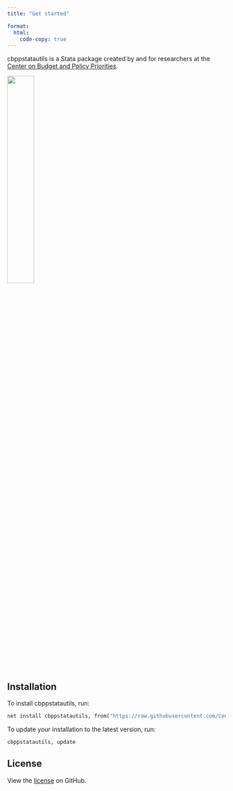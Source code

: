 ```yaml
---
title: "Get started"

format:
  html:
    code-copy: true
---
```


::: {layout="[60,40]"}
cbppstatautils is a Stata package created by and for researchers at the [Center on Budget and Policy Priorities](https://www.cbpp.org).

<img src="logo.png" align="middle" width="35%"/>
:::

## Installation

To install cbppstatautils, run:

``` stata
net install cbppstatautils, from("https://raw.githubusercontent.com/CenterOnBudget/cbpp-stata-utils/main/src"
```

To update your installation to the latest version, run:

``` stata
cbppstatautils, update
```

## License

View the [license](https://github.com/CenterOnBudget/cbpp-stata-utils/blob/main/LICENSE) on GitHub.
